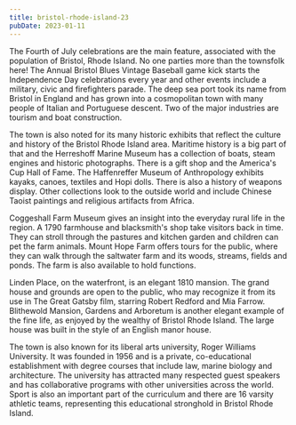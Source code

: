 ```yaml
---
title: bristol-rhode-island-23
pubDate: 2023-01-11
---
```


The Fourth of July celebrations are the main feature, associated with the population of Bristol, Rhode Island. No one parties more than the townsfolk here! The Annual Bristol Blues Vintage Baseball game kick starts the Independence Day celebrations every year and other events include a military, civic and firefighters parade. The deep sea port took its name from Bristol in England and has grown into a cosmopolitan town with many people of Italian and Portuguese descent. Two of the major industries are tourism and boat construction.

The town is also noted for its many historic exhibits that reflect the culture and history of the Bristol Rhode Island area. Maritime history is a big part of that and the Herreshoff Marine Museum has a collection of boats, steam engines and historic photographs. There is a gift shop and the America's Cup Hall of Fame. The Haffenreffer Museum of Anthropology exhibits kayaks, canoes, textiles and Hopi dolls. There is also a history of weapons display. Other collections look to the outside world and include Chinese Taoist paintings and religious artifacts from Africa.

Coggeshall Farm Museum gives an insight into the everyday rural life in the region. A 1790 farmhouse and blacksmith's shop take visitors back in time. They can stroll through the pastures and kitchen garden and children can pet the farm animals. Mount Hope Farm offers tours for the public, where they can walk through the saltwater farm and its woods, streams, fields and ponds. The farm is also available to hold functions.

Linden Place, on the waterfront, is an elegant 1810 mansion. The grand house and grounds are open to the public, who may recognize it from its use in The Great Gatsby film, starring Robert Redford and Mia Farrow. Blithewold Mansion, Gardens and Arboretum is another elegant example of the fine life, as enjoyed by the wealthy of Bristol Rhode Island. The large house was built in the style of an English manor house.

The town is also known for its liberal arts university, Roger Williams University. It was founded in 1956 and is a private, co-educational establishment with degree courses that include law, marine biology and architecture. The university has attracted many respected guest speakers and has collaborative programs with other universities across the world. Sport is also an important part of the curriculum and there are 16 varsity athletic teams, representing this educational stronghold in Bristol Rhode Island.